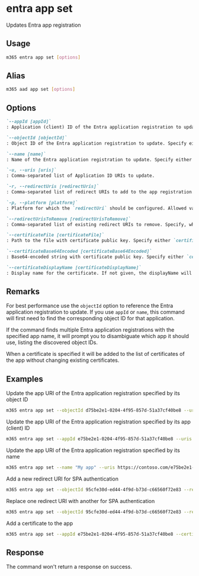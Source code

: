 
# entra app set

Updates Entra app registration

## Usage

```sh
m365 entra app set [options]
```

## Alias

```sh
m365 aad app set [options]
```

## Options

```md definition-list
`--appId [appId]`
: Application (client) ID of the Entra application registration to update. Specify either `appId`, `objectId` or `name`.

`--objectId [objectId]`
: Object ID of the Entra application registration to update. Specify either `appId`, `objectId` or `name`.

`--name [name]`
: Name of the Entra application registration to update. Specify either `appId`, `objectId` or `name`.

`-u, --uris [uris]`
: Comma-separated list of Application ID URIs to update.

`-r, --redirectUris [redirectUris]`
: Comma-separated list of redirect URIs to add to the app registration. Requires `platform` to be specified.

`-p, --platform [platform]`
: Platform for which the `redirectUri` should be configured. Allowed values `spa`, `web`, `publicClient`.

`--redirectUrisToRemove [redirectUrisToRemove]`
: Comma-separated list of existing redirect URIs to remove. Specify, when you want to replace existing redirect URIs with another.

`--certificateFile [certificateFile]`
: Path to the file with certificate public key. Specify either `certificateFile` or `certificateBase64Encoded`.

`--certificateBase64Encoded [certificateBase64Encoded]`
: Base64-encoded string with certificate public key. Specify either `certificateFile` or `certificateBase64Encoded`.

`--certificateDisplayName [certificateDisplayName]`
: Display name for the certificate. If not given, the displayName will be set to the certificate subject. When specified, also specify either `certificateFile` or `certificateBase64Encoded`.
```

<Global />

## Remarks

For best performance use the `objectId` option to reference the Entra application registration to update. If you use `appId` or `name`, this command will first need to find the corresponding object ID for that application.

If the command finds multiple Entra application registrations with the specified app name, it will prompt you to disambiguate which app it should use, listing the discovered object IDs.

When a certificate is specified it will be added to the list of certificates of the app without changing existing certificates.

## Examples

Update the app URI of the Entra application registration specified by its object ID

```sh
m365 entra app set --objectId d75be2e1-0204-4f95-857d-51a37cf40be8 --uris https://contoso.com/e75be2e1-0204-4f95-857d-51a37cf40be8
```

Update the app URI of the Entra application registration specified by its app (client) ID

```sh
m365 entra app set --appId e75be2e1-0204-4f95-857d-51a37cf40be8 --uris https://contoso.com/e75be2e1-0204-4f95-857d-51a37cf40be8
```

Update the app URI of the Entra application registration specified by its name

```sh
m365 entra app set --name "My app" --uris https://contoso.com/e75be2e1-0204-4f95-857d-51a37cf40be8
```

Add a new redirect URI for SPA authentication

```sh
m365 entra app set --objectId 95cfe30d-ed44-4f9d-b73d-c66560f72e83 --redirectUris https://contoso.com/auth --platform spa
```

Replace one redirect URI with another for SPA authentication

```sh
m365 entra app set --objectId 95cfe30d-ed44-4f9d-b73d-c66560f72e83 --redirectUris https://contoso.com/auth --platform spa --redirectUrisToRemove https://contoso.com/old-auth
```

Add a certificate to the app

```sh
m365 entra app set --appId e75be2e1-0204-4f95-857d-51a37cf40be8 --certificateDisplayName "Some certificate name" --certificateFile "c:\temp\some-certificate.cer"
```

## Response

The command won't return a response on success.
